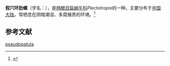 {{Speciesbox
 | genus = Plectotropis
| species = pseudopatula
 | authority = Moellendroff, 1899
}}

'''假穴环肋螺'''（学名：''{{lang|la|Plectotropis pseudopatula}}''），是[[柄眼目|柄眼目]][[扁蜗牛科|扁蜗牛科]]''Plectotropis''的一种。主要分布于[[中国大陆|中国大陆]]，常栖息在阴暗潮湿、多腐殖质的环境。<ref>{{cite web|url=http://shell.sinica.edu.tw/chinese/shellbase_detail.php?science_no=6352|title=国际贝库：假穴环肋螺|publisher=台湾贝类资料库|accessdate=2009-08-11|archive-date=2016-03-04|archive-url=https://web.archive.org/web/20160304120002/http://shell.sinica.edu.tw/chinese/shellbase_detail.php?science_no=6352|dead-url=no}}</ref>

== 参考文献 ==
{{reflist}}
{{Taxonbar|from=Q10888656}}

[[Category:环肋螺属|pseudopatula]]